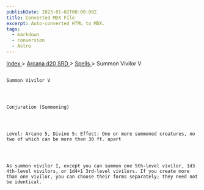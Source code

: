 ```yaml
---
publishDate: 2023-01-02T00:00:00Z
title: Converted MDX File
excerpt: Auto-converted HTML to MDX.
tags:
  - markdown
  - conversion
  - Astro
---
```


[
Index
](-index) >
[
Arcana d20 SRD
](arcana-d20-srd-index) >
[
Spells
](arcana-d20-srd-spells-index) > Summon Vivilor V

##

    Summon Vivilor V




    Conjuration (Summoning)




    Level: Arcane 5, Divine 5; Effect: One or more summoned creatures, no two of which can be more than 30 ft. apart




    As summon vivilor I, except you can summon one 5th-level vivilor, 1d3 4th-level vivilors, or 1d4+1 3rd-level vivilors. If you create more than one vivilor, you can choose their forms separately; they need not be identical.
